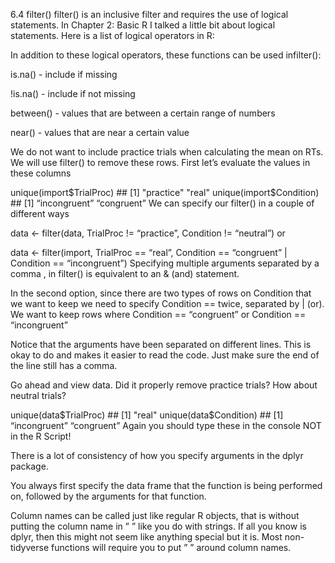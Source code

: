 
6.4 filter()
filter() is an inclusive filter and requires the use of logical statements. In Chapter 2: Basic R I talked a little bit about logical statements. Here is a list of logical operators in R:



In addition to these logical operators, these functions can be used infilter():

is.na() - include if missing

!is.na() - include if not missing

between() - values that are between a certain range of numbers

near() - values that are near a certain value

We do not want to include practice trials when calculating the mean on RTs. We will use filter() to remove these rows. First let’s evaluate the values in these columns

unique(import$TrialProc)
## [1] "practice" "real"
unique(import$Condition)
## [1] "incongruent" "congruent"
We can specify our filter() in a couple of different ways

data <- filter(data, 
               TrialProc != "practice", 
               Condition != "neutral")
or

data <- filter(import, 
               TrialProc == "real", 
               Condition == "congruent" | Condition == "incongruent")
Specifying multiple arguments separated by a comma , in filter() is equivalent to an & (and) statement.

In the second option, since there are two types of rows on Condition that we want to keep we need to specify Condition == twice, separated by | (or). We want to keep rows where Condition == "congruent" or Condition == "incongruent"

Notice that the arguments have been separated on different lines. This is okay to do and makes it easier to read the code. Just make sure the end of the line still has a comma.

Go ahead and view data. Did it properly remove practice trials? How about neutral trials?

unique(data$TrialProc)
## [1] "real"
unique(data$Condition)
## [1] "incongruent" "congruent"
Again you should type these in the console NOT in the R Script!

There is a lot of consistency of how you specify arguments in the dplyr package.

You always first specify the data frame that the function is being performed on, followed by the arguments for that function.

Column names can be called just like regular R objects, that is without putting the column name in " " like you do with strings. If all you know is dplyr, then this might not seem like anything special but it is. Most non-tidyverse functions will require you to put " " around column names.
